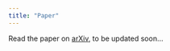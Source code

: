 ```yaml
---
title: "Paper"
---
```


Read the paper on [arXiv](https://arxiv.org/abs/2108.03510), to be updated soon...

